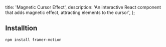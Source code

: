   title: 'Magnetic Cursor Effect',
  description:
    'An interactive React component that adds magnetic effect, attracting elements to the cursor',
};

<ComponentCodePreview name='magnetic-cursor' />

## Installtion

```bash
npm install framer-motion
```
